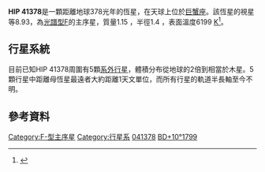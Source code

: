 {{Starbox begin 
| name = HIP 41378
}}
{{Starbox observe 
| epoch    = J2000 
| constell = [[巨蟹座|巨蟹座]] 
| ra = {{RA|08|26|27.84902}}<ref name="SIMBAD">{{cite web|title=Simbad Astronomical Database|url=http://simbad.u-strasbg.fr/simbad/sim-id?Ident=HIP+41378|accessdate=7 July 2016|archive-date=2016-07-19|archive-url=https://web.archive.org/web/20160719073839/http://simbad.u-strasbg.fr/simbad/sim-id?Ident=HIP+41378|dead-url=no}}</ref>
| dec = {{Dec|+10|04|49.3488}}
| appmag_v = 8.93{{cn|date=July 2016}}
}}
{{Starbox character 
| type = [[主序星|主序星]]{{cn|date=July 2016}}
| class = F8<ref name="SIMBAD"/>
}}
{{Starbox astrometry 
| parallax = 8.56
| p_error  = 1.24
| parallax_footnote = <ref name=SIMBAD/>
}}
{{Starbox detail
| mass     = 1.15 ± 0.064<ref name="Vanderburg"/>
| radius = 1.4 ± 0.19<ref name="Vanderburg"/>
| temperature = 6199 ± 50<ref name="Vanderburg"/>
| metal_fe = -0.11 ± 0.08<ref name="Vanderburg"/>
| age_gyr  = 
}}
{{Starbox catalog 
| names = [[波恩星表|BD]]+10°1799, [[依巴谷卫星|HIP]] 41378, [[PPM星表|PPM]] 125260, [[Yale_Observatory_Zone_Catalog|YZ]] 10 3402, AG+10 1097, [[ecliptic_plane_input_catalogue|EPIC]] 211311380{{cn|date=July 2016}}
}}
{{Starbox reference
| Simbad = HIP+41378
}}
{{Starbox end}}
'''HIP 41378'''是一顆距離地球378光年的恆星，在天球上位於[[巨蟹座|巨蟹座]]。該恆星的視星等8.93，為[[恆星光譜|光譜型F]]的主序星，質量1.15 [[太陽質量|{{Solar mass}}]]，半徑1.4 [[太陽半徑|{{Solar radius}}]]，表面溫度6199 [[开尔文|K]]<ref name="Vanderburg">{{cite web
 |author       = Andrew Vanderburg et al.
 |authorlink   = 
 |url          = http://arxiv.org/abs/1606.08441v1
 |title        = Five Planets Transiting a Ninth Magnitude Star
 |format       = 
 |work         = 
 |publisher    = [[ArXiv|Arxiv.org]]
 |accessdate   = 2016-06-30
 |language     = en
 |description  = 
 |archive-date = 2016-08-15
 |archive-url  = https://web.archive.org/web/20160815140750/http://arxiv.org/abs/1606.08441v1
 |dead-url     = no
}}</ref>。 

== 行星系統 ==
目前已知HIP 41378周圍有5顆[[系外行星|系外行星]]，體積分布從地球的2倍到相當於木星。5顆行星中距離母恆星最遠者大約距離1天文單位，而所有行星的軌道半長軸至今不明。
{{OrbitboxPlanet begin
| name = HIP 41378
| table_ref= <ref name="Vanderburg"/>
}}
{{OrbitboxPlanet
| exoplanet = [[HIP_41378_b|b]]
| mass_earth = 
| period = 5.71493 ± 0.00001
| semimajor = 
| radius_earth = 2.90 ± 0.44
| eccentricity  = 
| inclination = 88.4 ± 1.6
}}
{{OrbitboxPlanet
| exoplanet = [[HIP_41378_c|c]]
| mass_earth = 
| period = 31.6978 ± 0.0040
| semimajor = 
| radius_earth = 2.56 ± 0.40
| eccentricity  = 
| inclination = 89.58 ± 0.52
}}
{{OrbitboxPlanet
| exoplanet = [[HIP_41378_e|e]]
| mass_earth = 
| period = 131
| semimajor = 
| radius_earth = 5.51 ± 0.77
| eccentricity  = 
| inclination = 89.98 ± 0.02
}}
{{OrbitboxPlanet
| exoplanet = [[HIP_41378_d|d]]
| mass_earth = 
| period = 157
| semimajor = 
| radius_earth = 3.96 ± 0.59
| eccentricity  = 
| inclination = 89.7 ± 0.3
}}
{{OrbitboxPlanet
| exoplanet = [[HIP_41378_f|f]]
| mass_earth = 
| period = 324
| semimajor = ~0.98
| radius_earth = 10.2 ± 1.4
| eccentricity  =
| inclination = 89.9 ± 0.03
}}
{{Orbitbox end}}

== 參考資料 ==
{{Reflist}}

{{2016 in space}}

[[Category:F-型主序星|Category:F-型主序星]]
[[Category:行星系|Category:行星系]]
[[Category:HIP天體|041378]]
[[Category:BD、CD和CP天体|BD+10°1799]]